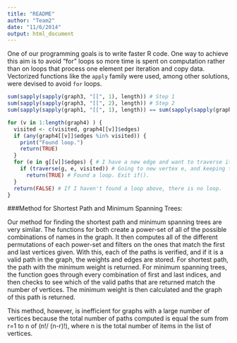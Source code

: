 ```yaml
---
title: "README"
author: "Team2"
date: "11/6/2014"
output: html_document
---
```


One of our programming goals is to write faster R code. One way to achieve this aim is to avoid "for" loops so more time is spent on computation rather than on loops that process one element per iteration and copy data. Vectorized functions like the `apply` family were used, among other solutions, were devised to avoid `for` loops.



```r
sum(sapply(sapply(graph3, "[[", 1), length)) # Step 1
sum(sapply(sapply(graph3, "[[", 2), length)) # Step 2
sum(sapply(sapply(graph1, "[[", 1), length)) == sum(sapply(sapply(graph1, "[[", 2), length)) # Step 3
```


```r

for (v in 1:length(graph4) ) {
  visited <- c(visited, graph4[[v]]$edges)
  if (any(graph4[[v]]$edges %in% visited)) {
    print("Found loop.")
    return(TRUE)
  }
  for (e in g[[v]]$edges) { # I have a new edge and want to traverse it.
    if (traverse(g, e, visited)) # Going to new vertex e, and keeping track of "visited"
      return(TRUE) # Found a loop. Exit if().
  }
  return(FALSE) # If I haven't found a loop above, there is no loop.
}

```

###Method for Shortest Path and Minimum Spanning Trees:

Our method for finding the shortest path and minimum spanning trees are very similar. The functions for both create a power-set of all of the possible combinations of names in the graph. It then computes all of the different permutations of each power-set and filters on the ones that match the first and last vertices given. With this, each of the paths is verified, and if it is a valid path in the graph, the weights and edges are stored. For shortest path, the path with the minimum weight is returned. For minimum spanning trees, the function goes through every combination of first and last indices, and then checks to see which of the valid paths that are returned match the number of vertices. The minimum weight is then calculated and the graph of this path is returned.

This method, however, is inefficient for graphs with a large number of vertices because the total number of paths computed is equal the sum from r=1 to n of (n!/ (n-r)!), where n is the total number of items in the list of vertices.